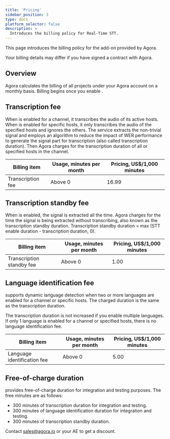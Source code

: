 ```yaml
---
title: 'Pricing'
sidebar_position: 3
type: docs
platform_selector: false
description: >
  Introduces the billing policy for Real-Time STT.
---
```



This page introduces the billing policy for the <Vpd k="NAME"/> add-on provided by Agora.

Your billing details may differ if you have signed a contract with Agora.

## Overview

Agora calculates the billing of all projects under your Agora account on a monthly basis. Billing begins once you
enable <Vpd k="NAME"/>.

## Transcription fee

When <Vpd k="NAME"/> is enabled for a channel, it transcribes the audio of its active hosts. When <Vpd k="NAME"/> is enabled for specific hosts, it only transcribes the audio of the specified hosts and ignores the others. The <Vpd k="NAME"/> service extracts the non-trivial signal and employs an algorithm to reduce the impact of WER performance to generate the signal part for transcription (also called transcription duration). Then Agora charges for the transcription duration of all or specified hosts in the channel.

|Billing item |Usage, minutes per month |Pricing, US$/1,000 minutes|
|-------------|--------------------|--------------------------|
|Transcription fee|Above 0         | 16.99                     |

## Transcription standby fee

When <Vpd k="NAME"/> is enabled, the signal is extracted all the time. Agora charges for the time the signal is being extracted without transcribing, also known as the transcription standby duration. Transcription standby duration = max (STT enable duration - transcription duration, 0).

|Billing item|Usage, minutes per month |Pricing, US$/1,000 minutes|
|------------|--------------------|--------------------------|
|Transcription standby fee|Above 0         | 1.00                     |

## Language identification fee

<Vpd k="NAME"/> supports dynamic language detection when two or more languages are enabled for a channel or specific hosts. The charged duration is the same as the transcription duration.

The transcription duration is not increased if you enable multiple languages. If only 1 language is enabled for a channel or specified hosts, there is no language identification fee.

|Billing item|Usage, minutes per month |Pricing, US$/1,000 minutes|
|--------------------|--------------------|--------------------------|
|Language identification fee|Above 0         | 5.00                     |

## Free-of-charge duration

<Vpd k="NAME"/> provides free-of-charge duration for integration and testing purposes. The free minutes are as follows:

- 300 minutes of transcription duration for integration and testing.
- 300 minutes of language identification duration for integration and testing.
- 300 minutes of transcription standby duration.

Contact sales@agora.io or your AE to get a discount.